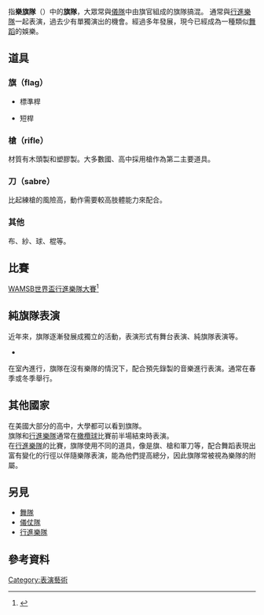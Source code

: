 {{Dead end|time=2016-12-16T13:20:11+00:00}}
指'''樂旗隊'''（{{lang-en| Color guard }}）中的'''旗隊'''，大眾常與[[中華民國學生儀隊|儀隊]]中由旗官組成的旗隊搞混。
通常與[[行進樂隊|行進樂隊]]一起表演，過去少有單獨演出的機會。經過多年發展，現今已經成為一種類似[[舞蹈|舞蹈]]的娛樂。

==道具==
===旗（flag）===

*標準桿

*短桿

===槍（rifle）===
材質有木頭製和塑膠製。大多數國、高中採用槍作為第二主要道具。

===刀（sabre）===
比起練槍的風險高，動作需要較高肢體能力來配合。
===其他===
布、紗、球、棍等。

==比賽==
[[世界管樂協會|WAMSB世界盃行進樂隊大賽]]<ref>{{Cite web |url=https://wasbe.org/ |title=WASBE原文官方網頁 |access-date=2019-06-03 |archive-date=2021-02-10 |archive-url=https://web.archive.org/web/20210210215855/https://wasbe.org/ |dead-url=no }}</ref>

==純旗隊表演==
近年來，旗隊逐漸發展成獨立的活動，表演形式有舞台表演、純旗隊表演等。

*{{link-en|Winter guard}}
在室內進行，旗隊在沒有樂隊的情況下，配合預先錄製的音樂進行表演。通常在春季或冬季舉行。

==其他國家==
在美國大部分的高中，大學都可以看到旗隊。
<br>旗隊和[[行進樂隊|行進樂隊]]通常在[[橄欖球|橄欖球]]比賽前半場結束時表演。
<br>在[[行進樂隊|行進樂隊]]的比賽，旗隊使用不同的道具，像是旗、槍和軍刀等，配合舞蹈表現出富有變化的行徑以伴隨樂隊表演，能為他們提高總分，因此旗隊常被視為樂隊的附屬。

==另見==
* [[舞隊|舞隊]]
* [[儀仗隊|儀仗隊]]
* [[行進樂隊|行進樂隊]]

== 參考資料 ==
{{reflist}}


[[Category:表演藝術|Category:表演藝術]]